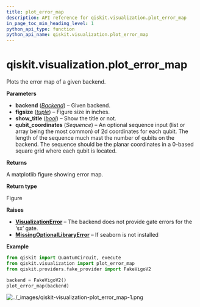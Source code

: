 ```yaml
---
title: plot_error_map
description: API reference for qiskit.visualization.plot_error_map
in_page_toc_min_heading_level: 1
python_api_type: function
python_api_name: qiskit.visualization.plot_error_map
---
```


<span id="qiskit-visualization-plot-error-map" />

# qiskit.visualization.plot\_error\_map

<Function id="qiskit.visualization.plot_error_map" name="plot_error_map" isDedicatedPage={true} github="https://github.com/qiskit/qiskit/tree/stable/0.25/qiskit/visualization/gate_map.py" signature="qiskit.visualization.plot_error_map(backend, figsize=(12, 9), show_title=True, qubit_coordinates=None)">
  Plots the error map of a given backend.

  **Parameters**

  *   **backend** ([*Backend*](qiskit.providers.Backend "qiskit.providers.Backend")) – Given backend.
  *   **figsize** ([*tuple*](https://docs.python.org/3/library/stdtypes.html#tuple "(in Python v3.12)")) – Figure size in inches.
  *   **show\_title** ([*bool*](https://docs.python.org/3/library/functions.html#bool "(in Python v3.12)")) – Show the title or not.
  *   **qubit\_coordinates** (*Sequence*) – An optional sequence input (list or array being the most common) of 2d coordinates for each qubit. The length of the sequence much mast the number of qubits on the backend. The sequence should be the planar coordinates in a 0-based square grid where each qubit is located.

  **Returns**

  A matplotlib figure showing error map.

  **Return type**

  Figure

  **Raises**

  *   [**VisualizationError**](visualization#qiskit.visualization.VisualizationError "qiskit.visualization.VisualizationError") – The backend does not provide gate errors for the ‘sx’ gate.
  *   [**MissingOptionalLibraryError**](exceptions#qiskit.exceptions.MissingOptionalLibraryError "qiskit.exceptions.MissingOptionalLibraryError") – If seaborn is not installed

  **Example**

  ```python
  from qiskit import QuantumCircuit, execute
  from qiskit.visualization import plot_error_map
  from qiskit.providers.fake_provider import FakeVigoV2

  backend = FakeVigoV2()
  plot_error_map(backend)
  ```

  ![../\_images/qiskit-visualization-plot\_error\_map-1.png](/images/api/qiskit/0.44/qiskit-visualization-plot_error_map-1.png)
</Function>


